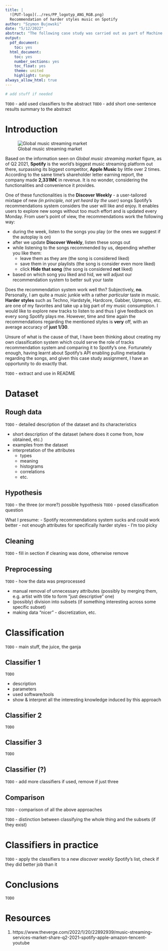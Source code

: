 ```yaml
---
title: |
  ![PUT-logo](../res/PP_logotyp_ANG_RGB.png)
  Recommendation of harder styles music on Spotify
author: "Szymon Bujowski"
date: "5/12/2022"
abstract: "The following case study was carried out as part of Machine Learning course classes at Poznan University of Technology. It concerns applying (...) classifiers to the dataset containing Spotify's data on songs belonging to the harder music styles (such as Techno, Hardstyle, Hardcore, Gabber, etc.) with a goal of creating a good recommendations system for such songs. Creation of such system could potentially invoke improvement of the current recommendations system and would be a workaround to satisfy my personal music taste needs. Reuslts of the case study concluded (...)"
output:
  pdf_document:
    toc: yes
  html_document:
    toc: yes
    number_sections: yes
    toc_float: yes
    theme: united
    highlight: tango
always_allow_html: true
---
```


```r
# add stuff if needed
```

`TODO` - add used classifiers to the abstract
`TODO` - add short one-sentence results summary to the abstract

# Introduction

![Global music streaming market](../res/MIDiA-music-streaming-subscription-market.png)

Based on the information seen on *Global music streaming market* figure, as of Q2 2021, **Spotify** is the world's biggest music streaming platform out there, surpassing its biggest competitor, **Apple Music** by little over 2 times. According to the same time's shareholder letter earning report, the company made **2,331M€** in revenue. It is no wonder, considering the functionalities and convenience it provides.

One of these functionalities is the **Discover Weekly** - a user-tailored mixtape of new *(in principle, not yet heard by the user)* songs Spotify's recommendations system considers the user will like and enjoy. It enables users to explore new songs without too much effort and is updated every Monday. From user's point of view, the recommendations work the following way:

- during the week, listen to the songs you play (or the ones we suggest if the autoplay is on)
- after we update **Discover Weekly**, listen these songs out
- while listening to the songs recommended by us, depending whether you like them:
  - leave them as they are (the song is considered liked)
  - save them in your playlists (the song is consider even more liked)
  - click **Hide that song** (the song is considered **not** liked)
- based on which song you liked and hid, we will adjust our recommendation system to better suit your taste

Does the recommendation system work well thn? Subjectively, **no**. Personally, I am quite a music junkie with a rather *particular* taste in music. **Harder styles** such as Techno, Hardstyle, Hardcore, Gabber, Uptempo, etc. are one of my favorites and take up a big part of my music consumption. I would like to explore new tracks to listen to and thus I give feedback on every song Spotify plays me. However, time and time again the recommendations regarding the mentioned styles is **very** off, with an average accuracy of **just 1/30**.

Unsure of what is the cause of that, I have been thinking about creating my own classification system which could serve the role of tracks recommendation system and comparing it to Spotify's one. Fortunately enough, having learnt about Spotify's API enabling pulling metadata regarding the songs, and given this case study assignment, I have an opportunity to do exactly that.

`TODO` - extract and use in README

# Dataset

## Rough data

`TODO` - detailed description of the dataset and its characteristics

- short description of the dataset (where does it come from, how obtained, etc.)
- examples from the dataset
- interpretation of the attributes
  - types
  - meaning
  - histograms
  - correlations
  - etc.

## Hypothesis

`TODO` - the three (or more?) possible hypothesis
`TODO` - posed classification question

What I presume:
- Spotify recommendations system sucks and could work better
- not enough attributes for specifically harder styles
- I'm too picky

## Cleaning

`TODO` - fill in section if cleaning was done, otherwise remove

## Preprocessing

`TODO` - how the data was preprocessed

- manual removal of unnecessary attributes (possibly by merging them, e.g. artist with title to form "just descriptive" one)
- (possibly) division into subsets (if something interesting across some specific subset)
- making data "nicer" - discretization, etc.

# Classification

`TODO` - main stuff, the juice, the ganja

## Classifier 1

`TODO`

- description
- parameters
- used software/tools
- show & interpret all the interesting knowledge induced by this approach

## Classifier 2

`TODO`

## Classifier 3

`TODO`

## Classifier (?)

`TODO` - add more classifiers if used, remove if just three

## Comparison

`TODO` - comparison of all the above approaches



`TODO` - distinction between classifying the whole thing and the subsets (if they exist)

# Classifiers in practice

`TODO` - apply the classifiers to a new *discover weekly* Spotify's list, check if they did better job than it

# Conclusions

`TODO`

# Resources

1. https://www.theverge.com/2022/1/20/22892939/music-streaming-services-market-share-q2-2021-spotify-apple-amazon-tencent-youtube
